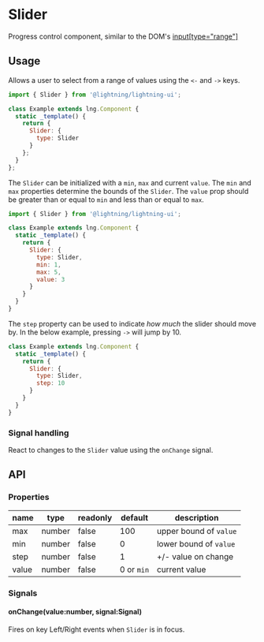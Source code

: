 
# Slider

Progress control component, similar to the DOM's [input[type="range"]](https://developer.mozilla.org/en-US/docs/Web/HTML/Element/input/range)

## Usage

Allows a user to select from a range of values using the `<-` and `->` keys.

```js
import { Slider } from '@lightning/lightning-ui';

class Example extends lng.Component {
  static _template() {
    return {
      Slider: {
        type: Slider
      }
    };
  }
};
```

<Preview>
  <Story id="slider--basic"/>
</Preview>

The `Slider` can be initialized with a `min`, `max` and current `value`. The `min` and `max` properties determine the bounds of the `Slider`. The `value` prop should be greater than or equal to `min` and less than or equal to `max`.

```js
import { Slider } from '@lightning/lightning-ui';

class Example extends lng.Component {
  static _template() {
    return {
      Slider: {
        type: Slider,
        min: 1,
        max: 5,
        value: 3
      }
    }
  }
}
```

The `step` property can be used to indicate _how much_ the slider should move by. In the below example, pressing `->` will jump by 10.

```js
class Example extends lng.Component {
  static _template() {
    return {
      Slider: {
        type: Slider,
        step: 10
      }
    }
  }
}
```

### Signal handling

React to changes to the `Slider` value using the `onChange` signal.

<Preview>
  <Story id="slider--signal-handling"/>
</Preview>

## API

### Properties

name|type|readonly|default|description
--|--|--|--|--
max|number|false|100|upper bound of `value`
min|number|false|0|lower bound of `value`
step|number|false|1|+/- value on change
value|number|false|0 or `min`|current value

### Signals

#### onChange(value:number, signal:Signal)

Fires on key Left/Right events when `Slider` is in focus. 
